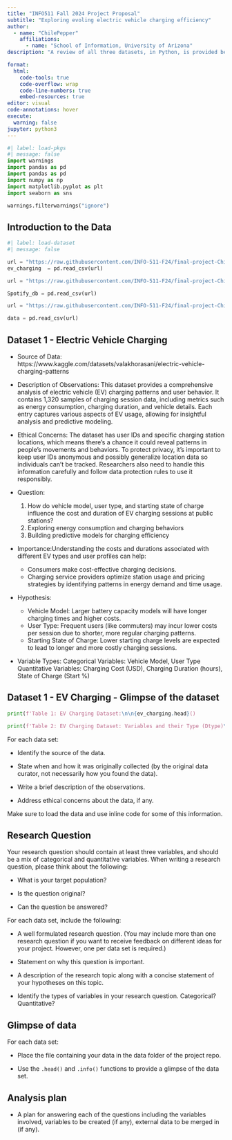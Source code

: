 ```yaml
---
title: "INFO511 Fall 2024 Project Proposal"
subtitle: "Exploring evoling electric vehicle charging efficiency"
author: 
  - name: "ChilePepper"
    affiliations:
      - name: "School of Information, University of Arizona"
description: "A review of all three datasets, in Python, is provided below with descriptions of the variables studied using .head() and .info(). The three datasets considered for the project were (i) electric vehicle (EV) Charging, (ii) an analysis of Spotify Data, and (iii) an assessment of Mobile User Data. The reason and justification for why the team would like to work with these three datasets is provided herein. The team has agreed to select the EV Charging Dataset for the project out of an interest to explore that evolving technical space and build predictive models for charging efficiency."

format:
  html:
    code-tools: true
    code-overflow: wrap
    code-line-numbers: true
    embed-resources: true
editor: visual
code-annotations: hover
execute:
  warning: false
jupyter: python3
---
```


```python
#| label: load-pkgs
#| message: false
import warnings
import pandas as pd
import pandas as pd
import numpy as np
import matplotlib.pyplot as plt
import seaborn as sns

warnings.filterwarnings("ignore")

```

## Introduction to the Data

```python
#| label: load-dataset
#| message: false

url = "https://raw.githubusercontent.com/INFO-511-F24/final-project-ChilePeppers/main/data/ev_charging_patterns.csv"
ev_charging  = pd.read_csv(url)

url = "https://raw.githubusercontent.com/INFO-511-F24/final-project-ChilePeppers/main/data/Spotify_Most_Streamed_Songs.csv"

Spotify_db = pd.read_csv(url)

url = "https://raw.githubusercontent.com/INFO-511-F24/final-project-ChilePeppers/main/data/Mobile_user_behavior_dataset.csv"

data = pd.read_csv(url)
```

## Dataset 1 - Electric Vehicle Charging

-   Source of Data: https://www.kaggle.com/datasets/valakhorasani/electric-vehicle-charging-patterns

-   Description of Observations: This dataset provides a comprehensive analysis of electric vehicle (EV) charging patterns and user behavior. It contains 1,320 samples of charging session data, including metrics such as energy consumption, charging duration, and vehicle details. Each entry captures various aspects of EV usage, allowing for insightful analysis and predictive modeling.

-   Ethical Concerns: The dataset has user IDs and specific charging station locations, which means there’s a chance it could reveal patterns in people’s movements and behaviors. To protect privacy, it’s important to keep user IDs anonymous and possibly generalize location data so individuals can’t be tracked. Researchers also need to handle this information carefully and follow data protection rules to use it responsibly.

-   Question:

    1.  How do vehicle model, user type, and starting state of charge influence the cost and duration of EV charging sessions at public stations?
    2.  Exploring energy consumption and charging behaviors
    3.  Building predictive models for charging efficiency

-   Importance:Understanding the costs and durations associated with different EV types and user profiles can help:

    -   Consumers make cost-effective charging decisions.
    -   Charging service providers optimize station usage and pricing strategies by identifying patterns in energy demand and time usage.

-   Hypothesis:

    -   Vehicle Model: Larger battery capacity models will have longer charging times and higher costs.
    -   User Type: Frequent users (like commuters) may incur lower costs per session due to shorter, more regular charging patterns.
    -   Starting State of Charge: Lower starting charge levels are expected to lead to longer and more costly charging sessions.

-   Variable Types: Categorical Variables: Vehicle Model, User Type Quantitative Variables: Charging Cost (USD), Charging Duration (hours), State of Charge (Start %)

## Dataset 1 - EV Charging - Glimpse of the dataset

```python

print(f'Table 1: EV Charging Dataset:\n\n{ev_charging.head}()

```

```python
print(f'Table 2: EV Charging Dataset: Variables and their Type (Dtype)\n\n'{ev_charging.info()}')
```

For each data set:

-   Identify the source of the data.

-   State when and how it was originally collected (by the original data curator, not necessarily how you found the data).

-   Write a brief description of the observations.

-   Address ethical concerns about the data, if any.

Make sure to load the data and use inline code for some of this information.

## Research Question

Your research question should contain at least three variables, and should be a mix of categorical and quantitative variables. When writing a research question, please think about the following:

-   What is your target population?

-   Is the question original?

-   Can the question be answered?

For each data set, include the following:

-   A well formulated research question. (You may include more than one research question if you want to receive feedback on different ideas for your project. However, one per data set is required.)

-   Statement on why this question is important.

-   A description of the research topic along with a concise statement of your hypotheses on this topic.

-   Identify the types of variables in your research question. Categorical? Quantitative?

## Glimpse of data

For each data set:

-   Place the file containing your data in the data folder of the project repo.

-   Use the `.head()` and `.info()` functions to provide a glimpse of the data set.

## Analysis plan

-   A plan for answering each of the questions including the variables involved, variables to be created (if any), external data to be merged in (if any).